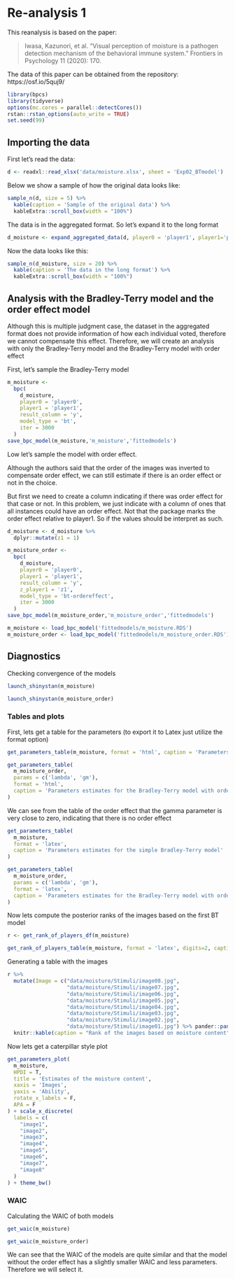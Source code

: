 # Re-analysis 1 {#studyI}

This reanalysis is based on the paper:

> Iwasa, Kazunori, et al. "Visual perception of moisture is a pathogen detection mechanism of the behavioral immune system." Frontiers in Psychology 11 (2020): 170.

The data of this paper can be obtained from the repository: https://osf.io/5quj9/

```r
library(bpcs)
library(tidyverse)
options(mc.cores = parallel::detectCores())
rstan::rstan_options(auto_write = TRUE)
set.seed(99)
```

## Importing the data

First let's read the data:

```r
d <- readxl::read_xlsx('data/moisture.xlsx', sheet = 'Exp02_BTmodel')
```

Below we show a sample of how the original data looks like:
```r
sample_n(d, size = 5) %>% 
  kable(caption = 'Sample of the original data') %>% 
  kableExtra::scroll_box(width = "100%")
```

The data is in the aggregated format. So let's expand it to the long format 
```r
d_moisture <- expand_aggregated_data(d, player0 = 'player1', player1='player2', wins0 = 'win1', wins1='win2')
```

Now the data looks like this:

```r
sample_n(d_moisture, size = 20) %>% 
  kable(caption = 'The data in the long format') %>% 
  kableExtra::scroll_box(width = "100%")
```


## Analysis with the Bradley-Terry model and the order effect model

Although this is multiple judgment case, the dataset in the aggregated format does not provide information of how each individual voted, therefore we cannot compensate this effect. Therefore, we will create an analysis with only the Bradley-Terry model and the Bradley-Terry model with order effect

First, let's sample the Bradley-Terry model

```r
m_moisture <-
  bpc(
    d_moisture,
    player0 = 'player0',
    player1 = 'player1',
    result_column = 'y',
    model_type = 'bt',
    iter = 3000
  )
save_bpc_model(m_moisture,'m_moisture','fittedmodels')
```

Low let's sample the model with order effect.

Although the authors said that the order of the images was inverted to compensate order effect, we can still estimate if there is an order effect or not in the choice.

But first we need to create a column indicating if there was order effect for that case or not. In this problem, we just indicate with a column of ones that all instances could have an order effect. Not that the package marks the order effect relative to player1. So if the values should be interpret as such.

```r
d_moisture <- d_moisture %>% 
  dplyr::mutate(z1 = 1)
```

```r
m_moisture_order <-
  bpc(
    d_moisture,
    player0 = 'player0',
    player1 = 'player1',
    result_column = 'y',
    z_player1 = 'z1',
    model_type = 'bt-ordereffect',
    iter = 3000
  )
save_bpc_model(m_moisture_order,'m_moisture_order','fittedmodels')
```

```r
m_moisture <- load_bpc_model('fittedmodels/m_moisture.RDS')
m_moisture_order <- load_bpc_model('fittedmodels/m_moisture_order.RDS')
```


## Diagnostics

Checking convergence of the models

```r
launch_shinystan(m_moisture)
```

```r
launch_shinystan(m_moisture_order)
```

### Tables and plots

First, lets get a table for the parameters (to export it to Latex just utilize the format option)

```r
get_parameters_table(m_moisture, format = 'html', caption = 'Parameters estimates for the simple Bradley-Terry model')
```


```r
get_parameters_table(
  m_moisture_order,
  params = c('lambda', 'gm'),
  format = 'html',
  caption = 'Parameters estimates for the Bradley-Terry model with order effect'
)
```

We can see from the table of the order effect that the gamma parameter is very close to zero, indicating that there is no order effect

```r
get_parameters_table(
  m_moisture,
  format = 'latex',
  caption = 'Parameters estimates for the simple Bradley-Terry model'
)

get_parameters_table(
  m_moisture_order,
  params = c('lambda', 'gm'),
  format = 'latex',
  caption = 'Parameters estimates for the Bradley-Terry model with order effect'
)
```


Now lets compute the posterior ranks of the images based on the first BT model

```r
r <- get_rank_of_players_df(m_moisture) 
```

```r
get_rank_of_players_table(m_moisture, format = 'latex', digits=2, caption = 'Rank of the images based on moisture content')
```

Generating a table with the images
```r
r %>% 
  mutate(Image = c("data/moisture/Stimuli/image08.jpg",
                   "data/moisture/Stimuli/image07.jpg",
                   "data/moisture/Stimuli/image06.jpg",
                   "data/moisture/Stimuli/image05.jpg",
                   "data/moisture/Stimuli/image04.jpg",
                   "data/moisture/Stimuli/image03.jpg",
                   "data/moisture/Stimuli/image02.jpg",
                   "data/moisture/Stimuli/image01.jpg") %>% pander::pandoc.image.return()) %>% 
  knitr::kable(caption = "Rank of the images based on moisture content", format='html', booktabs=T)
```


Now lets get a caterpillar style plot 
```r
get_parameters_plot(
  m_moisture,
  HPDI = T,
  title = 'Estimates of the moisture content',
  xaxis = 'Images',
  yaxis = 'Ability',
  rotate_x_labels = F,
  APA = F
) + scale_x_discrete(
  labels = c(
    "image1",
    "image2",
    "image3",
    "image4",
    "image5",
    "image6",
    "image7",
    "image8"
  )
) + theme_bw()
```


### WAIC

Calculating the WAIC of both models
```r
get_waic(m_moisture)
```

```r
get_waic(m_moisture_order)
```


We can see that the WAIC of the models are quite similar and that the model without the order effect has a slightly smaller WAIC and less parameters. Therefore we will select it.
